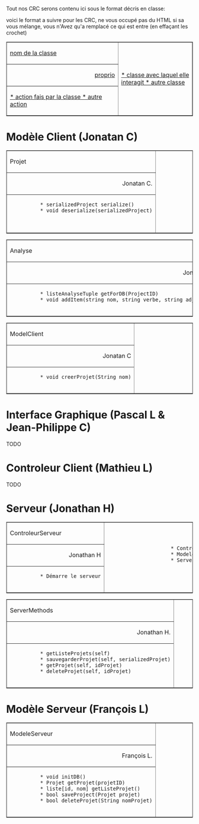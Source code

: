 Tout nos CRC serons contenu ici sous le format décris en classe:
<wiki:comment>

voici le format a suivre pour les CRC, ne vous occupé pas du HTML si sa vous mélange, vous n'Avez qu'a remplacé ce qui est entre [[ ]] (en effaçant les crochet)
<table border=1>
   <tr>
       <td width=60% width=70%>[[nom de la classe]]</td>
       <td rowspan=3> [[
                      * classe avec laquel elle interagit
                      * autre classe]]
       </td>
   </tr>
   <tr>
       <td align="right">[[proprio]]</td>
   </tr>
   <tr>
       <td>[[
           * action fais par la classe
           * autre action]]
       </td>
   </tr>
</table>

</wiki:comment>

=Modèle Client (Jonatan C)=

<table border=1 width=70%>
   <tr>
       <td width=60%> Projet </td>
       <td rowspan=3> 
                      * ModelClient
                      * ModelServeur
       </td>
   </tr>
   <tr>
       <td align="right">Jonatan C.</td>
   </tr>
   <tr>
       <td>
           * serializedProject serialize()
           * void deserialize(serializedProject)
           
       </td>
   </tr>
</table>


<table border=1 width=70%>
   <tr>
       <td width=60%> Analyse </td>
       <td rowspan=3> 
                      * ModeleClient
                      * ModeleServeur
                      * Projet
       </td>
   </tr>
   <tr>
       <td align="right">Jonatan C.</td>
   </tr>
   <tr>
       <td>
           * listeAnalyseTuple getForDB(ProjectID)
           * void addItem(string nom, string verbe, string adjectif)
       </td>
   </tr>
</table>


<table border=1 width=70%>
   <tr>
       <td width=60%> ModelClient </td>
       <td rowspan=3> 
                      * Projet
                      * ControleurClient
       </td>
   </tr>
   <tr>
       <td align="right">Jonatan C</td>
   </tr>
   <tr>
       <td>
           * void creerProjet(String nom)
       </td>
   </tr>
</table>



=Interface Graphique (Pascal L & Jean-Philippe C)=
TODO

=Controleur Client (Mathieu L)=
TODO

=Serveur (Jonathan H)=

<table border=1 width=70%>
   <tr>
       <td width=60%> ControleurServeur </td>
       <td rowspan=3>
                      * ControleurClient
                      * ModeleServeur
                      * ServerMethods
       </td>
   </tr>
   <tr>
       <td align="right"> Jonathan H </td>
   </tr>
   <tr>
       <td>
           * Démarre le serveur
       </td>
   </tr>
</table>

<table border=1 width=70%>
   <tr>
       <td width=60% > ServerMethods </td>
       <td rowspan=3> 
                     * ControleurServeur
       </td>
   </tr>
   <tr>
       <td align="right"> Jonathan H. </td>
   </tr>
   <tr>
       <td>
           * getListeProjets(self)
           * sauvegarderProjet(self, serializedProjet)
           * getProjet(self, idProjet)
           * deleteProjet(self, idProjet)  
       </td>
   </tr>
</table>

=Modèle Serveur (François L)=

<table border=1 width=70%>
   <tr>
       <td width=60%> ModeleServeur </td>
       <td rowspan=3> 
                      * Projet
                      * ControleurServeur
       </td>
   </tr>
   <tr>
       <td align="right">François L.</td>
   </tr>
   <tr>
       <td>
           * void initDB()
           * Projet getProjet(projetID)
           * liste[id, nom] getListeProjet()
           * bool saveProject(Projet projet)
           * bool deleteProjet(String nomProjet)
       </td>
   </tr>
</table>